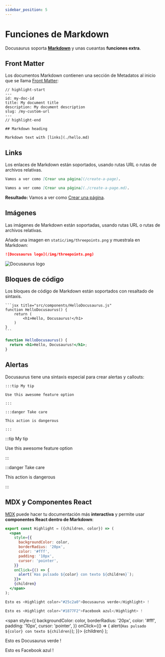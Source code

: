 ```yaml
---
sidebar_position: 5
---
```


# Funciones de Markdown

Docusaurus soporta **[Markdown](https://daringfireball.net/projects/markdown/syntax)** y unas cueantas **funciones extra**.

## Front Matter

Los documentos Markdown contienen una sección de Metadatos al inicio que se llama [Front Matter](https://jekyllrb.com/docs/front-matter/):

```text title="my-doc.md"
// highlight-start
---
id: my-doc-id
title: My document title
description: My document description
slug: /my-custom-url
---
// highlight-end

## Markdown heading

Markdown text with [links](./hello.md)
```

## Links

Los enlaces de Markdown están soportados, usando rutas URL o rutas de archivos relativas.

```md
Vamos a ver como [Crear una página](/create-a-page).
```

```md
Vamos a ver como [Crear una página](./create-a-page.md).
```

**Resultado:** Vamos a ver como [Crear una página](./create-a-page).

## Imágenes

Las imágenes de Markdown están soportadas, usando rutas URL o rutas de archivos relativas.

Añade una imagen en `static/img/threepoints.png` y muestrala en Markdown:

```md
![Docusaurus logo](/img/threepoints.png)
```

![Docusaurus logo](/img/threepoints.png)

## Bloques de código

Los bloques de código de Markdown están soportados con resaltado de sintaxis.

    ```jsx title="src/components/HelloDocusaurus.js"
    function HelloDocusaurus() {
        return (
            <h1>Hello, Docusaurus!</h1>
        )
    }
    ```

```jsx title="src/components/HelloDocusaurus.js"
function HelloDocusaurus() {
  return <h1>Hello, Docusaurus!</h1>;
}
```

## Alertas

Docusaurus tiene una sintaxis especial para crear alertas y callouts:

    :::tip My tip

    Use this awesome feature option

    :::

    :::danger Take care

    This action is dangerous

    :::

:::tip My tip

Use this awesome feature option

:::

:::danger Take care

This action is dangerous

:::

## MDX y Componentes React

[MDX](https://mdxjs.com/) puede hacer tu documentación más **interactiva** y permite usar **componentes React dentro de Markdown**:

```jsx
export const Highlight = ({children, color}) => (
  <span
    style={{
      backgroundColor: color,
      borderRadius: '20px',
      color: '#fff',
      padding: '10px',
      cursor: 'pointer',
    }}
    onClick={() => {
      alert(`Has pulsado ${color} con texto ${children}`);
    }}>
    {children}
  </span>
);

Esto es <Highlight color="#25c2a0">Docusaurus verde</Highlight> !

Esto es <Highlight color="#1877F2">Facebook azul</Highlight> !
```

  <span
    style={{
      backgroundColor: color,
      borderRadius: '20px',
      color: '#fff',
      padding: '10px',
      cursor: 'pointer',
    }}
    onClick={() => {
      alert(`Has pulsado ${color} con texto ${children}`);
    }}>
    {children}
  </span>
);

Esto es <Highlight color="#25c2a0">Docusaurus verde</Highlight> !

Esto es <Highlight color="#1877F2">Facebook azul</Highlight> !
